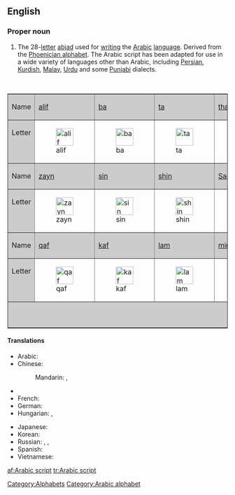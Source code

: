 ==English==
{{wikipedia|Arabic alphabet}}

===Proper noun===
{{en-proper noun|sg=[[Arabic]] [[script]]}}

# The 28-[[letter]] [[abjad]] used for [[writing]] the [[Arabic]] [[language]]. Derived from the [[Phoenician alphabet]]. The Arabic script has been adapted for use in a wide variety of languages other than Arabic, including [[Persian]], [[Kurdish]], [[Malay]], [[Urdu]] and some [[Punjabi]] dialects.

<p>&nbsp;</p>
<table align="center"  border="1" cellpadding="2" cellspacing="0">
  <tr>
    <td bgcolor="#cccccc">Name</td>
    <td bgcolor="#cccccc">[[ا|alif]]</td>
    <td bgcolor="#cccccc">[[ب|ba]]</td>
    <td bgcolor="#cccccc">[[ت|ta]]</td>
    <td bgcolor="#cccccc">[[ث|tha]]</td>
    <td bgcolor="#cccccc">[[ج|jim]]</td>
    <td bgcolor="#cccccc">[[ح|ha]]</td>
    <td bgcolor="#cccccc">[[خ|kha]]</td>
    <td bgcolor="#cccccc">[[د|dal]]</td>
    <td bgcolor="#cccccc">[[ذ|dhal]]</td>
    <td bgcolor="#cccccc">[[ر|ra]]</td>
    </tr>
  <tr valign="top">
    <td bgcolor="#cccccc">Letter</td>
    <td>[[Image:1alif.PNG|40px|alif]]</td>
    <td>[[Image:1ba.PNG|40px|ba]]</td>
    <td>[[Image:1ta.PNG|40px|ta]]</td>
    <td>[[Image:1tha.PNG|40px|tha]]</td>
    <td>[[Image:1jim.PNG|40px|jim]]</td>
    <td>[[Image:1ha.PNG|40px|ha]]</td>
    <td>[[Image:1kha.PNG|40px|kha]]</td>
    <td>[[Image:1dal.PNG|40px|dal]]</td>
    <td>[[Image:1dhal.PNG|40px|dhal]]</td>
    <td>[[Image:1ra.PNG|40px|ra]]</td>
  </tr>
  <tr>
    <td bgcolor="#cccccc">Name</td>
    <td bgcolor="#cccccc">[[ز|zayn]]</td>
    <td bgcolor="#cccccc">[[س|sin]]</td>
    <td bgcolor="#cccccc">[[ش|shin]]</td>
    <td bgcolor="#cccccc">[[ص|Sad]]</td>
    <td bgcolor="#cccccc">[[ض|Dhad]]</td>
    <td bgcolor="#cccccc">[[ط|Ta]]</td>
    <td bgcolor="#cccccc">[[ظ|Za]]</td>
    <td bgcolor="#cccccc">[[ع|ayn]]</td>
    <td bgcolor="#cccccc">[[غ|ghayn]]</td>
    <td bgcolor="#cccccc">[[ف|fa]]</td>
    </tr>
  <tr valign="top">
    <td bgcolor="#cccccc">Letter</td>
    <td>[[Image:1zayn.PNG|40px|zayn]]</td>
    <td>[[Image:1sin.PNG|40px|sin]]</td>
    <td>[[Image:1shin.PNG|40px|shin]]</td>
    <td>[[Image:1Sad.PNG|40px|Sad]]</td>
    <td>[[Image:1Dad.PNG|40px|Dhad]]</td>
    <td>[[Image:1Taa.PNG|40px|Ta]]</td>
    <td>[[Image:1Za.PNG|40px|Za]]</td>
    <td>[[Image:1ayn.PNG|40px|ayn]]</td>
    <td>[[Image:1ghayn.PNG|40px|ghayn]]</td>
    <td>[[Image:1fa.PNG|40px|fa]]</td>
  </tr>
  <tr>
    <td bgcolor="#cccccc">Name</td>
    <td bgcolor="#cccccc">[[ق|qaf]]</td>
    <td bgcolor="#cccccc">[[ك|kaf]]</td>
    <td bgcolor="#cccccc">[[ل|lam]]</td>
    <td bgcolor="#cccccc">[[م|mim]]</td>
    <td bgcolor="#cccccc">[[ن|nun]]</td>
    <td bgcolor="#cccccc">[[ه|ha]]</td>
    <td bgcolor="#cccccc">[[و|waw]]</td>
    <td bgcolor="#cccccc">[[ى|ya]]</td>
    <td bgcolor="#cccccc">&nbsp;</td>
    <td bgcolor="#cccccc">&nbsp;</td>
    </tr>
  <tr valign="top">
    <td bgcolor="#cccccc">Letter</td>
    <td>[[Image:1qaf.PNG|40px|qaf]]</td>
    <td>[[Image:1kaf.PNG|40px|kaf]]</td>
    <td>[[Image:1lam.PNG|40px|lam]]</td>
    <td>[[Image:1mim.PNG|40px|mim]]</td>
    <td>[[Image:1nun.PNG|40px|nun]]</td>
    <td>[[Image:1haa.PNG|40px|ha]]</td>
    <td>[[Image:1waw.PNG|40px|waw]]</td>
    <td>[[Image:1ya.PNG|40px|ya]]</td>
    <td>&nbsp;</td>
    <td>&nbsp;</td>
    </tr>
  <tr>
    <td colspan=11 align="center" bgcolor="#cccccc">Some letters have an '''initial''', '''medial''' and '''final''' form.</td>
    </tr>
</table>

====Translations====
{{trans-top|letters of the Arabic language}}
* Arabic: {{t|ar|أبجدية عربية|f|tr='abjadíyya 3arabíyya|sc=Arab}}
* Chinese:
*: Mandarin: {{t|zh|阿拉伯字母|tr=Ālābó zìmǔ|sc=Hani}}, {{t|zh|阿拉伯文字|tr=Ālābó wénzì|sc=Hani}}
* {{trreq|Finnish}}
* French: {{t|fr|alphabet arabe|m}}
* German: {{t|de|arabisches Alphabet|n}}
* Hungarian: {{t|hu|arab ábécé}}, {{t-|hu|arab írás}}
{{trans-mid}}
* Japanese: {{t|ja|アラビア文字|tr=Arabia-moji|sc=Jpan}}
* Korean: {{t|ko|아랍 문자|tr=Arap munja|sc=Kore}}
* Russian: {{t|ru|арабское письмо|n|tr=arabskoje pis'mó|sc=Cyrl}}, {{t|ru|арабский алфавит|m|tr=arábskij alfavít|sc=Cyrl}}, {{t|ru|арабица|f|tr=arábica|sc=Cyrl}}
* Spanish: {{t|es|alfabeto árabe|m}}
* Vietnamese: {{t|vi|bảng chữ cái Ả Rập}}
{{trans-bottom}}

[[Category:Alphabets]]
[[Category:Arabic alphabet]]

[[af:Arabic script]]
[[tr:Arabic script]]